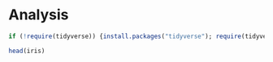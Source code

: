 # Analysis

```r
if (!require(tidyverse)) {install.packages("tidyverse"); require(tidyverse)}
```

```r
head(iris)
```

